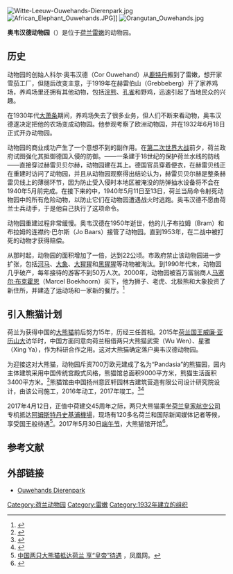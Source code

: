 {{Infobox zoo
| name=奥韦汉德动物园<br>Ouwehands Dierenpark
| image=Ouwehands bord.JPG
| image_caption=奥韦汉德动物园铭牌
| date_opened={{start date and age|1932}}
| date_closed=
|coordinates=
| location= {{NLD}}[[雷嫩|雷嫩]]
| area=
| members=[[欧洲动物园和水族馆协会|欧洲动物园和水族馆协会]]<br>{{link-en|荷兰动物园联盟|Nederlandse Vereniging van Dierentuinen}}
| exhibits=欧洲和外来物种
| website =http://www.ouwehand.nl
| lat_deg = 51
| lat_min = 57
| lat_sec = 22
| lat_dir = N
| lon_deg = 5
| lon_min = 35
| lon_sec = 27
| lon_dir = E
}}
[[File:Witte-Leeuw-Ouwehands-Dierenpark.jpg|thumb]]
[[File:African_Elephant_Ouwehands.JPG|thumb]]]]
[[File:Orangutan_Ouwehands.jpg|thumb]]

'''奥韦汉德动物园'''（{{lang-nl|Ouwehands Dierenpark}}）是位于[[荷兰|荷兰]][[雷嫩|雷嫩]]的动物园。

==历史==
动物园的创始人科尔·奥韦汉德（Cor Ouwehand）从[[鹿特丹|鹿特丹]]搬到了雷嫩，想开家雪茄工厂，但随后改变主意，于1919年在赫雷伯山（Grebbeberg）开了家养鸡场，养鸡场里还拥有其他动物，包括[[浣熊|浣熊]]、[[孔雀|孔雀]]和野鸡，迅速引起了当地民众的兴趣。

在1930年代[[大萧条|大萧条]]期间，养鸡场失去了很多业务，但人们不断来看动物，奥韦汉德遂决定把他的农场变成动物园。他参观考察了欧洲动物园，并在1932年6月18日正式开办动物园。

动物园的商业成功产生了一个意想不到的副作用。在[[第二次世界大战|第二次世界大战]]前夕，荷兰政府试图强化其抵御德国入侵的防御。{{link-en|赫雷伯线|Grebbe line|赫雷伯线}}——一条建于18世纪的保护荷兰水线的防线——直接穿过赫雷贝贝尔赫，动物园建在其上。德国官员穿着便衣，在赫雷贝线正在重建时访问了动物园，并且从动物园观察得出结论认为，赫雷贝贝尔赫是整条赫雷贝线上的薄弱环节，因为防止受入侵时本地区被淹没的防弹抽水设备将不会在1940年5月前完成。在接下来的{{link-en|赫雷伯山战役|Battle of the Grebbeberg|赫雷伯山战役}}中，1940年5月11日至13日，荷兰当局命令射死动物园中的所有危险动物，以防止它们在动物园遭遇战火时逃跑。奥韦汉德不愿由荷兰士兵动手，于是他自己执行了这项命令。

动物园重建过程非常缓慢。奥韦汉德在1950年逝世，他的儿子布拉姆（Bram）和布拉姆的连襟约·巴尔斯（Jo Baars）接管了动物园。直到1953年，在二战中被打死的动物才获得赔偿。

从那时起，动物园的面积增加了一倍，达到22公顷。市政府禁止该动物园进一步扩张，包括[[河马|河马]]、[[大象|大象]]、[[大猩猩|大猩猩]]和[[黑猩猩|黑猩猩]]等动物被淘汰。到1990年代末，动物园几乎破产，每年接待的游客不到50万人次。2000年，动物园被百万富翁商人[[马塞尔·布克霍恩|马塞尔·布克霍恩]]（Marcel Boekhoorn）买下，他为狮子、老虎、北极熊和大象投资了新住所，并建造了运动场和一家新的餐厅。<ref>{{Cite web |url = http://www.rtvutrecht.nl/nieuws/1395392/ouwehands-bouwt-megaverblijf-voor-acht-sidderalen.html |title = Ouwehands opent megaverblijf voor acht sidderalen |author =  |date = 2015-10-16 |publisher = rtvutrecht.nl |language =  |accessdate =  |quote =  |archive-date = 2016-08-06 |archive-url = https://web.archive.org/web/20160806084247/http://www.rtvutrecht.nl/nieuws/1395392/ouwehands-bouwt-megaverblijf-voor-acht-sidderalen.html |dead-url = no }}</ref>

==引入熊猫计划==
荷兰为获得中国的[[大熊猫|大熊猫]]前后努力15年，历经三任首相。2015年[[荷兰国王|荷兰国王]][[威廉·亚历山大|威廉·亚历山大]]访华时，中国方面同意向荷兰租借两只大熊猫武雯（Wu Wen）、星雅（Xing Ya），作为科研合作之用。这对大熊猫确定落户奥韦汉德动物园。

为迎接这对大熊猫，动物园斥资700万欧元建成了名为“Pandasia”的熊猫园，园内主体建筑采用中国传统宫殿式风格，熊猫馆总面积9000平方米，熊猫生活面积3400平方米。<ref>{{Cite web |url = http://news.163.com/17/0111/17/CAH3G1QH0001875P.html |title = 荷兰动物园为迎接大熊猫 花5千万建豪华中式宫殿 |author =  |date = 2017-01-11 |publisher = 网易 |language =  |accessdate =  |quote =  |archive-url = https://web.archive.org/web/20170118112917/http://news.163.com/17/0111/17/CAH3G1QH0001875P.html |archive-date = 2017-01-18 |dead-url = yes }}</ref>熊猫馆由中国扬州意匠轩园林古建筑营造有限公司设计研究院设计，由该公司施工，2016年动工，2017年竣工。<ref>{{Cite web |url = http://www.yzyjx.com/view.php?id=349 |title = 公司设计研究院承担荷兰奥韦汉德动物园熊猫馆设计 |author =  |date = 2015-12-20 |publisher = 扬州意匠轩园林古建筑营造有限公司 |language =  |accessdate =  |quote =  |archive-date = 2017-01-13 |archive-url = https://web.archive.org/web/20170113125801/http://www.yzyjx.com/view.php?id=349 }}</ref><ref>{{Cite web|url =  http://www.yzyjx.com/view.php?id=359|title =  荷兰熊猫馆工程开工|author =  |date =  2016-04-10|publisher =  扬州意匠轩园林古建筑营造有限公司|language =  |accessdate =  |quote =  |archive-date =  2017-01-13|archive-url =  https://web.archive.org/web/20170113125758/http://www.yzyjx.com/view.php?id=359|dead-url =  no}}</ref>

2017年4月12日，正值中荷建交45周年之际，两只大熊猫乘坐[[荷兰皇家航空公司|荷兰皇家航空公司]]专机抵达[[阿姆斯特丹史基浦機場|阿姆斯特丹史基浦機場]]，现场有120多名荷兰和国际新闻媒体记者等候，享受国王般待遇<ref>[http://news.ifeng.com/a/20170413/50931430_0.shtml 中国两只大熊猫抵达荷兰 享“皇帝”待遇] {{Wayback|url=http://news.ifeng.com/a/20170413/50931430_0.shtml |date=20170415201424 }}，凤凰网。</ref>。2017年5月30日[[端午节|端午节]]，大熊猫馆开馆<ref>{{Cite web |url = http://www.thepaper.cn/newsDetail_forward_1697445 |title = 两只中国大熊猫端午节与荷兰公众见面，大熊猫馆正式开馆 |author =  |date = 2017-05-31 |publisher = 澎湃新闻 |language =  |accessdate =  |quote =  |archive-date = 2020-10-29 |archive-url = https://web.archive.org/web/20201029021904/http://www.thepaper.cn/newsDetail_forward_1697445 |dead-url = no }}</ref>。

==参考文献==
{{reflist}}

==外部链接==
{{commonscat|Ouwehands Dierenpark}}
*[http://www.ouwehand.nl/ Ouwehands Dierenpark]{{Wayback|url=http://www.ouwehand.nl/ |date=20200912080115 }}

[[Category:荷兰动物园|Category:荷兰动物园]]
[[Category:雷嫩|Category:雷嫩]]
[[Category:1932年建立的组织|Category:1932年建立的组织]]